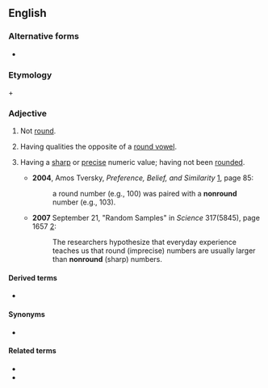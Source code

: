 ==English==

===Alternative forms===
* {{l|en|non-round}}

===Etymology===
{{m|en|non-}} + {{m|en|round}}

===Adjective===
{{en-adj|-}}

# {{qualifier|of a shape}} Not [[round]].
# {{label|en|phonetics|of a vowel}} Having qualities the opposite of a [[round vowel]].
# {{label|en|psychology|of a number}} Having a [[sharp]] or [[precise]] numeric value; having not been [[rounded]].
#* '''2004''', Amos Tversky, ''Preference, Belief, and Similarity'' [http://books.google.com/books?id=OCXAgA3sigIC], page 85:
#*: a round number (e.g., 100) was paired with a '''nonround''' number (e.g., 103).
#* '''2007''' September 21, "Random Samples" in ''Science'' 317(5845), page 1657 [http://www.sciencemag.org/cgi/content/full/317/5845/1657b]:
#*: The researchers hypothesize that everyday experience teaches us that round (imprecise) numbers are usually larger than '''nonround''' (sharp) numbers.

====Derived terms====
* {{l|en|nonroundness}}

====Synonyms====
* {{l|en|unrounded}}

====Related terms====
* {{l|en|nonhigh}}
* {{l|en|nonback}}